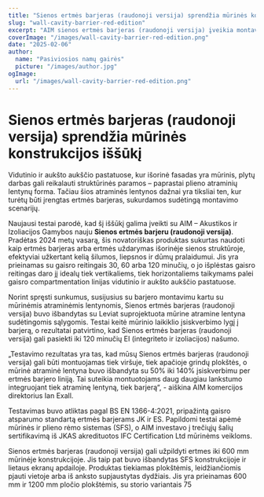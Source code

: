 ```yaml
---
title: "Sienos ertmės barjeras (raudonoji versija) sprendžia mūrinės konstrukcijos iššūkį"
slug: "wall-cavity-barrier-red-edition"
excerpt: "AIM sienos ertmės barjeras (raudonoji versija) įveikia montavimo iššūkius integruodamasis su mūriniais atraminiais lentynomis, užtikrindamas tvirtą gaisro apsaugą."
coverImage: "/images/wall-cavity-barrier-red-edition.png"
date: "2025-02-06"
author:
  name: "Pasiviosios namų gairės"
  picture: "/images/author.jpg"
ogImage:
  url: "/images/wall-cavity-barrier-red-edition.png"
---
```


# Sienos ertmės barjeras (raudonoji versija) sprendžia mūrinės konstrukcijos iššūkį

Vidutinio ir aukšto aukščio pastatuose, kur išorinė fasadas yra mūrinis, plytų darbas gali reikalauti struktūrinės paramos – paprastai plieno atraminių lentynų forma. Tačiau šios atraminės lentynos dažnai yra tiksliai ten, kur turėtų būti įrengtas ertmės barjeras, sukurdamos sudėtingą montavimo scenarijų.

Naujausi testai parodė, kad šį iššūkį galima įveikti su AIM – Akustikos ir Izoliacijos Gamybos nauju **Sienos ertmės barjeru (raudonoji versija)**. Pradėtas 2024 metų vasarą, šis novatoriškas produktas sukurtas naudoti kaip ertmės barjeras arba ertmės uždarymas išorinėje sienos struktūroje, efektyviai užkertant kelią šilumos, liepsnos ir dūmų pralaidumui. Jis yra prieinamas su gaisro reitingais 30, 60 arba 120 minučių, o jo išplėstas gaisro reitingas daro jį idealų tiek vertikaliems, tiek horizontaliems taikymams palei gaisro compartmentation linijas vidutinio ir aukšto aukščio pastatuose.

Norint spręsti sunkumus, susijusius su barjero montavimu kartu su mūrinėmis atraminėmis lentynomis, Sienos ertmės barjeras (raudonoji versija) buvo išbandytas su Leviat suprojektuota mūrine atramine lentyna sudėtingomis sąlygomis. Testai keitė mūrinio laikiklio įsiskverbimo lygį į barjerą, o rezultatai patvirtino, kad Sienos ertmės barjeras (raudonoji versija) gali pasiekti iki 120 minučių EI (integriteto ir izoliacijos) našumo.

„Testavimo rezultatas yra tas, kad mūsų Sienos ertmės barjeras (raudonoji versija) gali būti montuojamas tiek viršuje, tiek apačioje grindų plokštės, o mūrinė atraminė lentyna buvo išbandyta su 50% iki 140% įsiskverbimu per ertmės barjero liniją. Tai suteikia montuotojams daug daugiau lankstumo integruojant tiek atraminę lentyną, tiek barjerą“, - aiškina AIM komercijos direktorius Ian Exall.

Testavimas buvo atliktas pagal BS EN 1366-4:2021, pripažintą gaisro atsparumo standartą ertmės barjerams JK ir ES. Papildomi testai apėmė mūrinės ir plieno rėmo sistemas (SFS), o AIM investavo į trečiųjų šalių sertifikavimą iš JKAS akredituotos IFC Certification Ltd mūrinėms veikloms.

Sienos ertmės barjeras (raudonoji versija) gali užpildyti ertmes iki 600 mm mūrinėje konstrukcijoje. Jis taip pat buvo išbandytas SFS konstrukcijoje ir lietaus ekranų apdailoje. Produktas tiekiamas plokštėmis, leidžiančiomis pjauti vietoje arba iš anksto supjaustytas dydžiais. Jis yra prieinamas 600 mm ir 1200 mm pločio plokštėmis, su storio variantais 75